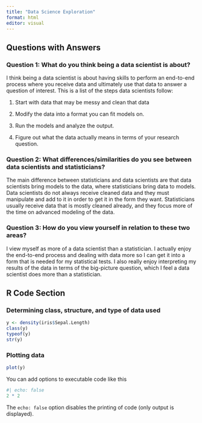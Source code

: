 ```yaml
---
title: "Data Science Exploration"
format: html
editor: visual
---
```


## Questions with Answers

### Question 1: What do you think being a data scientist is about?

I think being a data scientist is about having skills to perform an end-to-end process where you receive data and ultimately use that data to answer a question of interest. This is a list of the steps data scientists follow:

1.  Start with data that may be messy and clean that data

2.  Modify the data into a format you can fit models on.

3.  Run the models and analyze the output.

4.  Figure out what the data actually means in terms of your research question.

### Question 2: What differences/similarities do you see between data scientists and statisticians?

The main difference between statisticians and data scientists are that data scientists bring models to the data, where statisticians bring data to models. Data scientists do not always receive cleaned data and they must manipulate and add to it in order to get it in the form they want. Statisticians usually receive data that is mostly cleaned already, and they focus more of the time on advanced modeling of the data.

### Question 3: How do you view yourself in relation to these two areas?

I view myself as more of a data scientist than a statistician. I actually enjoy the end-to-end process and dealing with data more so I can get it into a form that is needed for my statistical tests. I also really enjoy interpreting my results of the data in terms of the big-picture question, which I feel a data scientist does more than a statistician.

## R Code Section

### Determining class, structure, and type of data used

```r
y <- density(iris$Sepal.Length)
class(y)
typeof(y)
str(y)
```

### Plotting data

```r
plot(y)
```



You can add options to executable code like this

```r
#| echo: false
2 * 2
```

The `echo: false` option disables the printing of code (only output is displayed).

